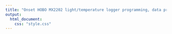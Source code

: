 ```yaml
---
title: "Onset HOBO MX2202 light/temperature logger programming, data processing, and retrieval"
output: 
  html_document:
    css: "style.css"
---
```

